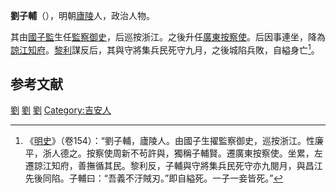 '''劉子輔'''（{{bd|？||1422年|catIdx=}}），明朝[[廬陵|廬陵]]人，政治人物。

其由[[國子監|國子監]]生任[[監察御史|監察御史]]，后巡按浙江。之後升任[[廣東按察使|廣東按察使]]。后因事連坐，降為[[諒江|諒江]][[知府|知府]]。[[黎利|黎利]]謀反后，其與守將集兵民死守九月，之後城陷兵敗，自縊身亡<ref>《[[明史|明史]]》（卷154）：“劉子輔，廬陵人。由國子生擢監察御史，巡按浙江。性廉平，浙人德之。按察使周新不茍許與，獨稱子輔賢。遷廣東按察使。坐累，左遷諒江知府，善撫循其民。黎利反，子輔與守將集兵民死守亦九閱月，與昌江先後同陷。子輔曰：“吾義不汙賊刃。”即自縊死。一子一妾皆死。”</ref>。

==参考文献==
{{wikisource|明史/卷154}}
{{Reflist}}

{{明朝人物小作品}}

[[Category:明朝監察御史|劉]]
[[Category:明朝廣東按察使|劉]]
[[Category:明朝諒江府知府|劉]]
[[Category:吉安人|Category:吉安人]]